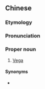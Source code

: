 {{also|织女一}}
==Chinese==
{{zh-forms|s=织女一|type=21}}

===Etymology===
{{rfe|lang=zh}}

===Pronunciation===
{{zh-pron
|m=Zhīnǚ 一
|c=zik1 neoi5 jat1
|cat=pn
}}

===Proper noun===
{{zh-proper noun}}
# {{lb|zh|astronomy}} [[Vega]]

====Synonyms====
* {{zh-l|織女星}}